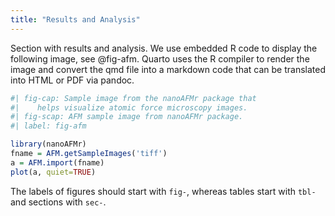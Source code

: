 ```yaml
---
title: "Results and Analysis"
---
```


Section with results and analysis. We use embedded R code to display the following image, see @fig-afm. Quarto uses the R compiler to render the image and convert the qmd file into a markdown code that can be translated into HTML or PDF via pandoc.

```r
#| fig-cap: Sample image from the nanoAFMr package that
#|    helps visualize atomic force microscopy images.
#| fig-scap: AFM sample image from nanoAFMr package.
#| label: fig-afm

library(nanoAFMr)
fname = AFM.getSampleImages('tiff')
a = AFM.import(fname)
plot(a, quiet=TRUE)
```

The labels of figures should start with `fig-`, whereas tables start with `tbl-` and sections with `sec-`.
